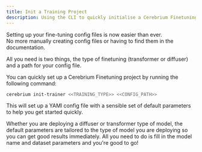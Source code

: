 ```yaml
---
title: Init a Training Project
description: Using the CLI to quickly initialise a Cerebrium Finetuning project.
---
```


Setting up your fine-tuning config files is now easier than ever.  
No more manually creating config files or having to find them in the documentation.

All you need is two things, the type of finetuning (transformer or diffuser) and a path for your config file.

You can quickly set up a Cerebrium Finetuning project by running the following command:

```bash
cerebrium init-trainer <<TRAINING_TYPE>> <<CONFIG_PATH>>
```

This will set up a YAMl config file with a sensible set of default parameters to help you get started quickly.

Whether you are deploying a diffuser or transformer type of model, the default parameters are tailored to the type of model you are deploying so you can get good results immediately. All you need to do is fill in the model name and dataset parameters and you're good to go!
